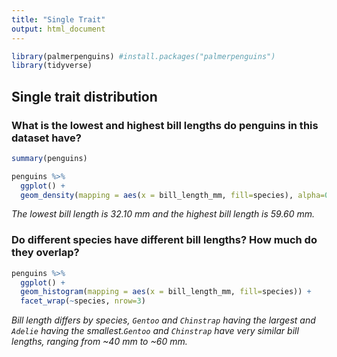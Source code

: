 ```yaml
---
title: "Single Trait"
output: html_document
---
```

```r
library(palmerpenguins) #install.packages("palmerpenguins")
library(tidyverse)
```
## Single trait distribution

### What is the lowest and highest bill lengths do penguins in this dataset have? 

```r
summary(penguins)
```


```r
penguins %>%
  ggplot() +
  geom_density(mapping = aes(x = bill_length_mm, fill=species), alpha=0.5)
```

*The lowest bill length is 32.10 mm and the highest bill length is 59.60 mm.*

### Do different species have different bill lengths? How much do they overlap?
```r
penguins %>%
  ggplot() +
  geom_histogram(mapping = aes(x = bill_length_mm, fill=species)) +
  facet_wrap(~species, nrow=3)
```

*Bill length differs by species, `Gentoo` and `Chinstrap` having the largest and `Adelie` having the smallest.`Gentoo` and `Chinstrap` have very similar bill lengths, ranging from ~40 mm to ~60 mm.*
